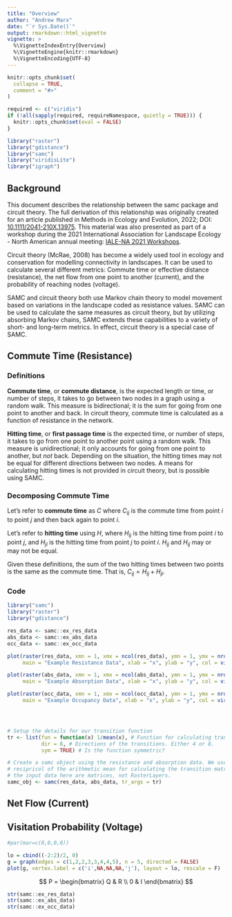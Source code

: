 ```yaml
---
title: "Overview"
author: "Andrew Marx"
date: "`r Sys.Date()`"
output: rmarkdown::html_vignette
vignette: >
  %\VignetteIndexEntry{Overview}
  %\VignetteEngine{knitr::rmarkdown}
  %\VignetteEncoding{UTF-8}
---
```


```r
knitr::opts_chunk$set(
  collapse = TRUE,
  comment = "#>"
)

required <- c("viridis")
if (!all(sapply(required, requireNamespace, quietly = TRUE))) {
  knitr::opts_chunk$set(eval = FALSE)
}

library("raster")
library("gdistance")
library("samc")
library("viridisLite")
library("igraph")
```

## Background

This document describes the relationship between the samc package and circuit theory. The full derivation of this relationship was originally created for an article published in Methods in Ecology and Evolution, 2022; DOI: [10.1111/2041-210X.13975](https://doi.org/10.1111/2041-210X.13975). This material was also presented as part of a workshop during the 2021 International Association for Landscape Ecology - North American annual meeting: [IALE-NA 2021 Workshops](https://www.ialena.org/workshops-2021.html).

Circuit theory (McRae, 2008) has become a widely used tool in ecology and conservation for modelling connectivity in landscapes. It can be used to calculate several different metrics: Commute time or effective distance (resistance), the net flow from one point to another (current), and the probability of reaching nodes (voltage).

SAMC and circuit theory both use Markov chain theory to model movement based on variations in the landscape coded as resistance values. SAMC can be used to calculate the same measures as circuit theory, but by utilizing absorbing Markov chains, SAMC extends these capabilities to a variety of short- and long-term metrics. In effect, circuit theory is a special case of SAMC.


## Commute Time (Resistance)


### Definitions
**Commute time**, or **commute distance**, is the expected length or time, or number of steps, it takes to go between two nodes in a graph using a random walk. This measure is bidirectional; it is the sum for going from one point to another and back. In circuit theory, commute time is calculated as a function of resistance in the network.

**Hitting time**, or **first passage time** is the expected time, or number of steps, it takes to go from one point to another point using a random walk. This measure is unidirectional; it only accounts for going from one point to another, but *not* back. Depending on the situation, the hitting times may not be equal for different directions between two nodes. A means for calculating hitting times is not provided in circuit theory, but is possible using SAMC.


### Decomposing Commute Time

Let's refer to **commute time** as $C$ where $C_{ij}$ is the commute time from point $i$ to point $j$ and then back again to point $i$.

Let's refer to **hitting time** using $H$, where $H_{ij}$ is the hitting time from point $i$ to point $j$, and $H_{ji}$ is the hitting time from point $j$ to point $i$. $H_{ij}$ and $H_{ij}$ may or may not be equal.

Given these definitions, the sum of the two hitting times between two points is the same as the commute time. That is, $C_{ij}=H_{ij}+H_{ji}$.


### Code

```r
library("samc")
library("raster")
library("gdistance")

res_data <- samc::ex_res_data
abs_data <- samc::ex_abs_data
occ_data <- samc::ex_occ_data

plot(raster(res_data, xmn = 1, xmx = ncol(res_data), ymn = 1, ymx = nrow(res_data)),
     main = "Example Resistance Data", xlab = "x", ylab = "y", col = viridis(256))

plot(raster(abs_data, xmn = 1, xmx = ncol(abs_data), ymn = 1, ymx = nrow(abs_data)),
     main = "Example Absorption Data", xlab = "x", ylab = "y", col = viridis(256))

plot(raster(occ_data, xmn = 1, xmx = ncol(occ_data), ymn = 1, ymx = nrow(occ_data)),
     main = "Example Occupancy Data", xlab = "x", ylab = "y", col = viridis(256))




# Setup the details for our transition function
tr <- list(fun = function(x) 1/mean(x), # Function for calculating transition probabilities
           dir = 8, # Directions of the transitions. Either 4 or 8.
           sym = TRUE) # Is the function symmetric?

# Create a samc object using the resistance and absorption data. We use the
# recipricol of the arithmetic mean for calculating the transition matrix. Note,
# the input data here are matrices, not RasterLayers.
samc_obj <- samc(res_data, abs_data, tr_args = tr)
```


## Net Flow (Current)


## Visitation Probability (Voltage)



```r
#par(mar=c(0,0,0,0))

lo = cbind((-2:2)/2, 0)
g = graph(edges = c(1,2,2,3,3,4,4,5), n = 5, directed = FALSE)
plot(g, vertex.label = c('i',NA,NA,NA,'j'), layout = lo, rescale = F)
```



$$
P =
\begin{bmatrix}
Q & R \\
0 & I
\end{bmatrix}
$$

```r
str(samc::ex_res_data)
str(samc::ex_abs_data)
str(samc::ex_occ_data)


```
